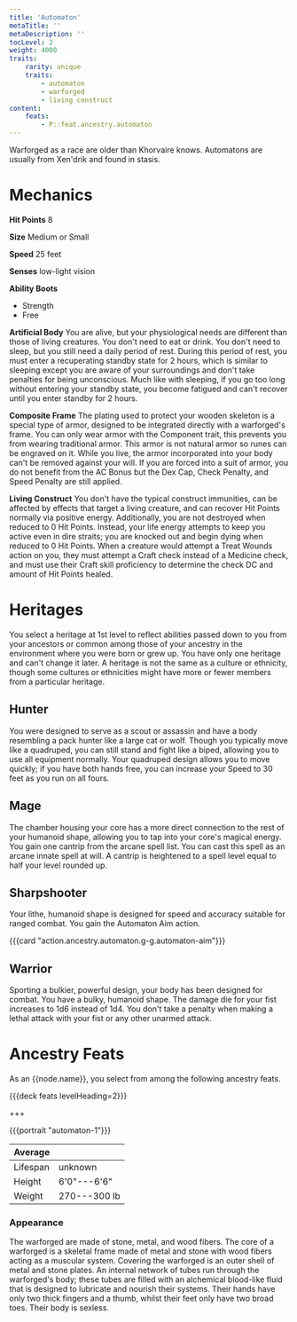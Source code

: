 ```yaml
---
title: 'Automaton'
metaTitle: ''
metaDescription: ''
tocLevel: 2
weight: 4000
traits:
    rarity: unique
    traits:
        - automaton
        - warforged
        - living construct
content:
    feats:
        - P::feat.ancestry.automaton
---
```


Warforged as a race are older than Khorvaire knows. Automatons are usually from Xen'drik and found in stasis.

# Mechanics

**Hit Points** 8

**Size** Medium or Small

**Speed** 25 feet

**Senses** low-light vision

**Ability Boots**

-   Strength
-   Free

**Artificial Body** You are alive, but your physiological needs are different than those of living creatures. You don't need to eat or drink. You don't need to sleep, but you still need a daily period of rest. During this period of rest, you must enter a recuperating standby state for 2 hours, which is similar to sleeping except you are aware of your surroundings and don't take penalties for being unconscious. Much like with sleeping, if you go too long without entering your standby state, you become fatigued and can't recover until you enter standby for 2 hours.

**Composite Frame** The plating used to protect your wooden skeleton is a special type of armor, designed to be integrated directly with a warforged's frame. You can only wear armor with the Component trait, this prevents you from wearing traditional armor. This armor is not natural armor so runes can be engraved on it. While you live, the armor incorporated into your body can't be removed against your will. If you are forced into a suit of armor, you do not benefit from the AC Bonus but the Dex Cap, Check Penalty, and Speed Penalty are still applied.

**Living Construct** You don't have the typical construct immunities, can be affected by effects that target a living creature, and can recover Hit Points normally via positive energy. Additionally, you are not destroyed when reduced to 0 Hit Points. Instead, your life energy attempts to keep you active even in dire straits; you are knocked out and begin dying when reduced to 0 Hit Points. When a creature would attempt a Treat Wounds action on you, they must attempt a Craft check instead of a Medicine check, and must use their Craft skill proficiency to determine the check DC and amount of Hit Points healed.

# Heritages

You select a heritage at 1st level to reflect abilities passed down to you from your ancestors or common among those of your ancestry in the environment where you were born or grew up. You have only one heritage and can't change it later. A heritage is not the same as a culture or ethnicity, though some cultures or ethnicities might have more or fewer members from a particular heritage.

## Hunter

You were designed to serve as a scout or assassin and have a body resembling a pack hunter like a large cat or wolf. Though you typically move like a quadruped, you can still stand and fight like a biped, allowing you to use all equipment normally. Your quadruped design allows you to move quickly; if you have both hands free, you can increase your Speed to 30 feet as you run on all fours.

## Mage

The chamber housing your core has a more direct connection to the rest of your humanoid shape, allowing you to tap into your core's magical energy. You gain one cantrip from the arcane spell list. You can cast this spell as an arcane innate spell at will. A cantrip is heightened to a spell level equal to half your level rounded up.

## Sharpshooter

Your lithe, humanoid shape is designed for speed and accuracy suitable for ranged combat. You gain the Automaton Aim action.

{{{card "action.ancestry.automaton.g-g.automaton-aim"}}}

## Warrior

Sporting a bulkier, powerful design, your body has been designed for combat. You have a bulky, humanoid shape. The damage die for your fist increases to 1d6 instead of 1d4. You don't take a penalty when making a lethal attack with your fist or any other unarmed attack.

# Ancestry Feats

As an {{node.name}}, you select from among the following ancestry feats.

{{{deck feats levelHeading=2}}}

+++

{{{portrait "automaton-1"}}}

| Average  |              |
| -------- | ------------ |
| Lifespan | unknown      |
| Height   | 6'0"---6'6"  |
| Weight   | 270---300 lb |

### Appearance

The warforged are made of stone, metal, and wood fibers. The core of a warforged is a skeletal frame made of metal and stone with wood fibers acting as a muscular system. Covering the warforged is an outer shell of metal and stone plates. An internal network of tubes run through the warforged's body; these tubes are filled with an alchemical blood-like fluid that is designed to lubricate and nourish their systems. Their hands have only two thick fingers and a thumb, whilst their feet only have two broad toes. Their body is sexless.
